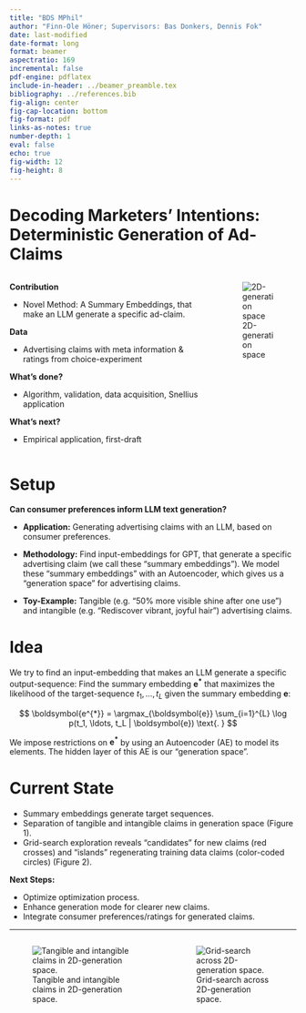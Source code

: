 ```yaml
---
title: "BDS MPhil"
author: "Finn-Ole Höner; Supervisors: Bas Donkers, Dennis Fok"
date: last-modified
date-format: long
format: beamer
aspectratio: 169
incremental: false
pdf-engine: pdflatex
include-in-header: ../beamer_preamble.tex
bibliography: ../references.bib
fig-align: center
fig-cap-location: bottom
fig-format: pdf
links-as-notes: true
number-depth: 1
eval: false
echo: true
fig-width: 12
fig-height: 8
---
```


# Decoding Marketers' Intentions: Deterministic Generation of Ad-Claims

::: {.columns}
::: {.column}

**Contribution**

- Novel Method: A Summary Embeddings, that make an LLM generate a specific ad-claim.

**Data** 

- Advertising claims with meta information & ratings from choice-experiment

**What's done?**

- Algorithm, validation, data acquisition, Snellius application

**What's next?**

- Empirical application, first-draft


:::
::: {.column}
![2D-generation space](./figures/slides_pitch.png)
:::
::: 

<!--

- Match and mismatch of intention and wording?

- Comparing focal brand with competitors, country, consumer ratings, brand fit, different languages, ranking of claims within set, compare branded and unbranded, sustainability messages, tangible & intangible

- Different sub-categories of hair-care e.g. intense damage, hydro, color

- mixtures of certain phrasings

Using model for prediction? Have training claims and test claims embedded in the same space. Then use the training claims to predict the test claims based on encoding space.

male and female targeting

short-term, long-term benefits

fit with brand measure

Pre-training based on GPT generated claims

Dairy: Naturality, nutrition, ingredients, ferments
-->


# Setup

**Can consumer preferences inform LLM text generation?**

- **Application:** Generating advertising claims with an LLM, based on consumer preferences.

- **Methodology:** Find input-embeddings for GPT, that generate a specific advertising claim (we call these "summary embeddings"). We model these "summary embeddings" with an Autoencoder, which gives us a "generation space" for advertising claims.

- **Toy-Example:** Tangible (e.g. "50% more visible shine after one use") and intangible (e.g. "Rediscover vibrant, joyful hair") advertising claims.

# Idea

We try to find an input-embedding that makes an LLM generate a specific output-sequence: Find the summary embedding $\boldsymbol{e^{*}}$ that maximizes the likelihood of the target-sequence $t_1, \ldots, t_L$ given the summary embedding $\boldsymbol{e}$:

$$
\boldsymbol{e^{*}} = \argmax_{\boldsymbol{e}} \sum_{i=1}^{L} \log p(t_1, \ldots, t_L | \boldsymbol{e}) \text{. }
$$

We impose restrictions on $\boldsymbol{e^{*}}$ by using an Autoencoder (AE) to model its elements. The hidden layer of this AE is our "generation space".

# Current State

- Summary embeddings generate target sequences.
- Separation of tangible and intangible claims in generation space (Figure 1).
- Grid-search exploration reveals "candidates" for new claims (red crosses) and "islands" regenerating training data claims (color-coded circles) (Figure 2).

**Next Steps:**

- Optimize optimization process.
- Enhance generation mode for clearer new claims.
- Integrate consumer preferences/ratings for generated claims.

---

::: {.columns}
::: {.column}
![Tangible and intangible claims in 2D-generation space.](./figures/07-05-24-03.png)
:::
::: {.column}
![Grid-search across 2D-generation space.](./figures/slides_pitch.png)
:::
::: 
